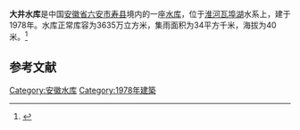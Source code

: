 {{Infobox Reservoir 
|name = 大井水库
|nickname = 
|image = 
|image_caption = 
|map = 
|map_caption = 
|pushpin_map = 
|pushpin_map_caption = 
|code = BEA24000753
|class = 
|location_of_reservoir = [[安徽省|安徽省]][[六安市|六安市]][[寿县|寿县]]
|location_of_dam = 
|inflow = 
|outflow = 
|catchment_area = 34
|reservoir_area = 
|mean_depth = 
|maximum_depth = 
|flood_level = 
|normal_water_level = 
|dead_water_level = 
|water_quality = 
|island = 
|maximum_storage_capacity = 
|normal_storage_capacity = 3635万
|dead_storage_capacity = 
|type_of_dam = 
|elevation_of_dam = 
|height_of_dam = 
|length_of_dam = 
|width_of_dam = 
|installed_capacity = 
|irrigated_area =
|start = 
|complete = 1978年
|cost = 
|emigrate = 
|latd = 32.288
|latm = 
|lats = 
|latNS = N
|longd = 117.0126
|longm = 
|longs = 
|longEW = E
|website = 
|footnotes = 
}}
'''大井水库'''是中国[[安徽省|安徽省]][[六安市|六安市]][[寿县|寿县]]境内的一座[[水库|水库]]，位于[[淮河|淮河]][[瓦埠湖|瓦埠湖]]水系上，建于1978年。水库正常库容为3635万立方米，集雨面积为34平方千米，海拔为40米。<ref>{{cite web |url=http://brim.ihb.ac.cn/12/CN/12.asp |title=中国大中型水库基本特征数据库 |work=中国生物多样性信息系统内陆水体生物学分部 |deadurl=yes |archiveurl=https://web.archive.org/web/20120402061833/http://brim.ihb.ac.cn/12/CN/12.asp |archivedate=2012-04-02 |access-date=2012-03-28 }}</ref>
== 参考文献 ==
{{Reflist}}

{{安徽小作品}}

[[Category:安徽水库|Category:安徽水库]]
[[Category:1978年建築|Category:1978年建築]]